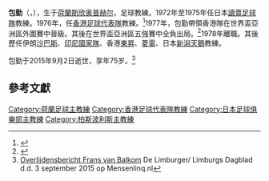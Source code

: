 '''包勤'''（{{lang-de|Frans van Balkom}}，{{bd|1939年|10月29日|2015年|9月2日}}），生于[[荷蘭|荷蘭]][[斯欣奥普赫尔|斯欣奥普赫尔]]，足球教練。1972年至1975年任日本[[東京綠茵|讀賣足球隊]]教練。1976年，任[[香港足球代表隊|香港足球代表隊]]教練。<ref>{{Cite web |url=http://orientaldaily.on.cc/cnt/sport/20111217/00286_015.html |title=前荷蘭國家隊領隊教過港隊 |accessdate=2015-01-28 |archive-date=2015-01-23 |archive-url=https://web.archive.org/web/20150123075056/http://orientaldaily.on.cc/cnt/sport/20111217/00286_015.html |dead-url=no }}</ref>1977年，包勤帶領香港隊在世界盃亞洲區外圍賽中晉級。其後在世界盃亞洲區五強賽中全負出局。<ref>{{Cite web |url=http://paper.wenweipo.com/2012/01/31/SP1201310035.htm |title=鍾楚維寄語新掌舵人要夠膽 |access-date=2015-01-28 |archive-date=2016-03-04 |archive-url=https://web.archive.org/web/20160304064437/http://paper.wenweipo.com/2012/01/31/SP1201310035.htm |dead-url=no }}</ref>1978年離職。其後歷任伊朗[[柏斯波利斯足球俱樂部|沙巴斯]]、[[印度尼西亞國家足球隊|印尼國家隊]]、香港[[東昇足球隊|東昇]]、[[菱電|菱電]]、日本[[新潟天鵝|新潟天鵝]]教練。

包勤于2015年9月2日逝世，享年75岁。<ref>[http://www.mensenlinq.nl/overlijdensberichten/frans-van-balkom-6443549 Overlijdensbericht Frans van Balkom] {{Wayback|url=http://www.mensenlinq.nl/overlijdensberichten/frans-van-balkom-6443549 |date=20150906191328 }} De Limburger/ Limburgs Dagblad d.d. 3 september 2015 op Mensenlinq.nl</ref>

== 參考文獻 ==
{{Reflist}}
[[Category:荷蘭足球主教練|Category:荷蘭足球主教練]]
[[Category:香港足球代表隊教練|Category:香港足球代表隊教練]]
[[Category:日本足球俱樂部主教練|Category:日本足球俱樂部主教練]]
[[Category:柏斯波利斯主教練|Category:柏斯波利斯主教練]]